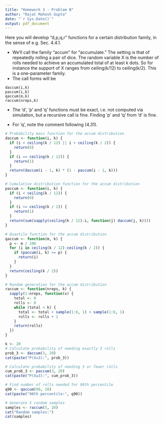 ```yaml
---
title: "Homework 3 - Problem B"
author: "Rajat Mahesh Gupta"
date: "`r Sys.Date()`"
output: pdf_document
---
```

Here you will develop "d,p,q,r" functions for a certain distribution
family, in the sense of e.g. Sec. 4.4.1.

- We'll call the family "accum" for "accumulate." The setting is
that of repeatedly rolling a pair of dice. The random variable
X is the number of rolls needed to achieve an accumulated total
of at least k dots. So for instance the support of X ranges
from ceiling(k/12) to ceiling(k/2). This is a one-parameter
family.
- The call forms will be
```
daccum(i,k)
paccum(i,k)
qaccum(m,k)
raccum(nreps,k)
```

- The 'd', 'p' and 'q' functions must be exact, i.e. not computed
via simulation, but a recursive call is fine. Finding 'p' and
'q' from 'd' is fine.

- For 'q', note the comment following (4.31).

```r
# Probability mass function for the accum distribution
daccum <- function(i, k) {
  if (i < ceiling(k / 12) || i > ceiling(k / 2)) {
    return(0)
  }
  if (i == ceiling(k / 12)) {
    return(1)
  }
  return(daccum(i - 1, k) * (1 - paccum(i - 1, k)))
}

# Cumulative distribution function for the accum distribution
paccum <- function(i, k) {
  if (i < ceiling(k / 12)) {
    return(0)
  }
  if (i >= ceiling(k / 2)) {
    return(1)
  }
  return(sum(sapply(ceiling(k / 12):i, function(j) daccum(j, k))))
}

# Quantile function for the accum distribution
qaccum <- function(m, k) {
  p <- m / 100
  for (i in ceiling(k / 12):ceiling(k / 2)) {
    if (paccum(i, k) >= p) {
      return(i)
    }
  }
  return(ceiling(k / 2))
}

# Random generation for the accum distribution
raccum <- function(nreps, k) {
  sapply(1:nreps, function(x) {
    total <- 0
    rolls <- 0
    while (total < k) {
      total <- total + sample(1:6, 1) + sample(1:6, 1)
      rolls <- rolls + 1
    }
    return(rolls)
  })
}
```

```r
k <- 20
# Calculate probability of needing exactly 3 rolls
prob_3 <- daccum(3, 20)
cat(paste("P(X=3):", prob_3))

# Calculate probability of needing 3 or fewer rolls
cum_prob_3 <- paccum(3, 20)
cat(paste("P(X≤3):", cum_prob_3))

# Find number of rolls needed for 90th percentile
q90 <- qaccum(90, 20)
cat(paste("90th percentile:", q90))

# Generate 5 random samples
samples <- raccum(5, 20)
cat("Random samples:")
cat(samples)
```